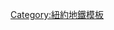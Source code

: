 {{鐵道路線|
| 模板名稱 = 紐約地鐵J線與Z線
| 名稱 = {{NYCS bullet|J}} {{NYCS bullet|Z}} [[紐約地鐵J線與Z線|紐約地鐵J／Z線]]
| 代表色 = #996633
| 背景顏色 = #FFFFFF
| 車站列表 = {{Navbox subgroup
 |groupstyle = background:#EEE; text-align:center; border-right:solid 5px {{MTA color|J}}; 
 |liststyle = text-align:center;
 |group1 = {{NYCS bullet|J}} '''納蘇街慢車'''
 | list1 =[[牙買加中心-帕森斯／射手車站|牙買加中心-帕森斯／射手]] - [[蘇特芬林蔭路-射手大道-JFK機場車站|蘇特芬林蔭路-射手大道-JFK機場]] - [[121街車站 (BMT牙買加線)|121街]] - [[111街車站 (BMT牙買加線)|111街]] - [[104街車站 (BMT牙買加線)|104街]] - [[伍德哈文林蔭路車站 (BMT牙買加線)|伍德哈文林蔭路]] - [[85街-森林公園道車站|85街-森林公園道]] - [[75街-埃爾德斯巷車站|75街-埃爾德斯巷]] - [[塞普雷斯山車站|塞普雷斯山]] - [[克雷森街車站 (BMT牙買加線)|克雷森街]] - [[諾伍德大道車站|諾伍德大道]] - [[克里夫蘭街車站|克里夫蘭街]] - [[凡希克凌大道車站 (BMT牙買加線)|凡希克凌大道]] - [[阿拉巴馬大道車站|阿拉巴馬大道]] - [[百老匯交匯車站|百老匯交匯]] - [[昌西街車站|昌西街]] - [[哈爾西街車站 (BMT牙買加線)|哈爾西街]] - [[蓋茲大道車站|蓋茲大道]] - [[科斯丘什科街車站|科斯丘什科街]] - [[默特爾大道車站 (BMT牙買加線)|默特爾大道]] - [[法拉盛大道車站 (BMT牙買加線)|法拉盛大道]] - [[羅里默街車站|羅里默街]] - [[休斯街車站|休斯街]] - [[馬爾西大道車站|馬爾西大道]] - [[德蘭西街／埃塞克斯街車站|埃塞克斯街]] - [[布利車站|布利]] - [[堅尼街車站|堅尼街]] - [[布魯克林大橋-市政府／錢伯斯街車站|錢伯斯街]] - [[福爾頓街車站|福爾頓街]] - [[寬街車站 (BMT納蘇街線)|寬街]]
|group2= {{NYCS bullet|Z}} '''納蘇街快車'''
|list2= [[牙買加中心-帕森斯／射手車站|牙買加中心-帕森斯／射手]] - [[蘇特芬林蔭路-射手大道-JFK機場車站|蘇特芬林蔭路-射手大道-JFK機場]] - [[121街車站 (BMT牙買加線)|121街]] - [[104街車站 (BMT牙買加線)|104街]] - [[伍德哈文林蔭路車站 (BMT牙買加線)|伍德哈文林蔭路]] - [[75街-埃爾德斯巷車站|75街-埃爾德斯巷]] - [[克雷森街車站 (BMT牙買加線)|克雷森街]] - [[諾伍德大道車站|諾伍德大道]] - [[凡希克凌大道車站 (BMT牙買加線)|凡希克凌大道]] - [[阿拉巴馬大道車站|阿拉巴馬大道]] - [[百老匯交匯車站|百老匯交匯]] - [[昌西街車站|昌西街]] - [[哈爾西街車站 (BMT牙買加線)|哈爾西街]] - [[蓋茲大道車站|蓋茲大道]] - [[科斯丘什科街車站|科斯丘什科街]] - [[默特爾大道車站 (BMT牙買加線)|默特爾大道]] - [[法拉盛大道車站 (BMT牙買加線)|法拉盛大道]] - [[羅里默街車站|羅里默街]] - [[休斯街車站|休斯街]] - [[馬爾西大道車站|馬爾西大道]] - [[德蘭西街／埃塞克斯街車站|埃塞克斯街]] - [[布利車站|布利]] - [[堅尼街車站|堅尼街]] - [[布魯克林大橋-市政府／錢伯斯街車站|錢伯斯街]] - [[福爾頓街車站|福爾頓街]] - [[寬街車站 (BMT納蘇街線)|寬街]]
}}
}}<noinclude>
[[Category:紐約地鐵模板]]
</noinclude>